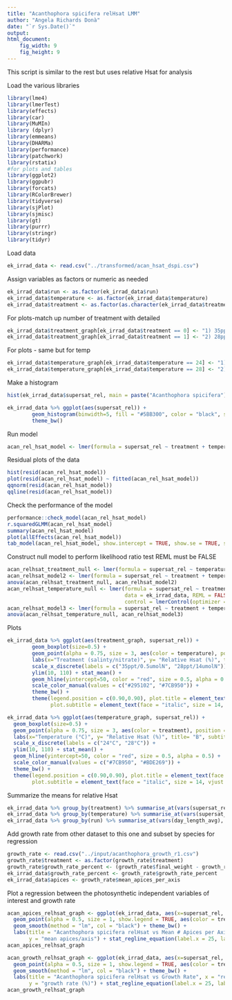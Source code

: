 ```yaml
---
title: "Acanthophora spicifera relHsat LMM"
author: "Angela Richards Donà"
date: "`r Sys.Date()`"
output:
html_document: 
    fig_width: 9
    fig_height: 9  
---
```

This script is similar to the rest but uses relative Hsat for analysis


Load the various libraries
```r
library(lme4)
library(lmerTest)
library(effects)
library(car)
library(MuMIn)
library (dplyr)
library(emmeans)
library(DHARMa)
library(performance)
library(patchwork)
library(rstatix)
#for plots and tables
library(ggplot2)
library(ggpubr)
library(forcats)
library(RColorBrewer)
library(tidyverse)
library(sjPlot)
library(sjmisc)
library(gt)
library(purrr)
library(stringr)
library(tidyr)
```

Load data
```r
ek_irrad_data <- read.csv("../transformed/acan_hsat_dspi.csv")
```

Assign variables as factors or numeric as needed
```r
ek_irrad_data$run <- as.factor(ek_irrad_data$run)
ek_irrad_data$temperature <- as.factor(ek_irrad_data$temperature)
ek_irrad_data$treatment <- as.factor(as.character(ek_irrad_data$treatment))
```

For plots-match up number of treatment with detailed
```r
ek_irrad_data$treatment_graph[ek_irrad_data$treatment == 0] <- "1) 35ppt/0.5umol"
ek_irrad_data$treatment_graph[ek_irrad_data$treatment == 1] <- "2) 28ppt/14umol" 
```

For plots - same but for temp
```r
ek_irrad_data$temperature_graph[ek_irrad_data$temperature == 24] <- "1) 24 °C"
ek_irrad_data$temperature_graph[ek_irrad_data$temperature == 28] <- "2) 28 °C" 
```

Make a histogram
```r
hist(ek_irrad_data$supersat_rel, main = paste("Acanthophora spicifera"), col = "olivedrab3", labels = TRUE)

ek_irrad_data %>% ggplot(aes(supersat_rel)) +
        geom_histogram(binwidth=5, fill = "#5BB300", color = "black", size = 0.25, alpha = 0.85) +
        theme_bw()
```

Run model
```r
acan_rel_hsat_model <- lmer(formula = supersat_rel ~ treatment + temperature + (1 | run) + (1 | plantID) + (1 | rlc_order), data = ek_irrad_data)
```

Residual plots of the data
```r
hist(resid(acan_rel_hsat_model))
plot(resid(acan_rel_hsat_model) ~ fitted(acan_rel_hsat_model))
qqnorm(resid(acan_rel_hsat_model))
qqline(resid(acan_rel_hsat_model))
```

Check the performance of the model
```r
performance::check_model(acan_rel_hsat_model)
r.squaredGLMM(acan_rel_hsat_model)
summary(acan_rel_hsat_model)
plot(allEffects(acan_rel_hsat_model))
tab_model(acan_rel_hsat_model, show.intercept = TRUE, show.se = TRUE, show.stat = TRUE, show.df = TRUE, show.zeroinf = TRUE)
```

Construct null model to perform likelihood ratio test REML must be FALSE
```r
acan_relhsat_treatment_null <- lmer(formula = supersat_rel ~ temperature + (1 | run) + (1 | plantID) + (1 | rlc_order), data = ek_irrad_data, REML = FALSE)
acan_relhsat_model2 <- lmer(formula = supersat_rel ~ treatment + temperature + (1 | run) + (1 | plantID) + (1 | rlc_order), data = ek_irrad_data, REML = FALSE)
anova(acan_relhsat_treatment_null, acan_relhsat_model2)
acan_relhsat_temperature_null <- lmer(formula = supersat_rel ~ treatment + (1 | run) + (1 | plantID) + (1 | rlc_order), 
                                      data = ek_irrad_data, REML = FALSE,
                                      control = lmerControl(optimizer = "bobyqa"))
acan_relhsat_model3 <- lmer(formula = supersat_rel ~ treatment + temperature + (1 | run) + (1 | plantID) + (1 | rlc_order), data = ek_irrad_data, REML = FALSE)
anova(acan_relhsat_temperature_null, acan_relhsat_model3)
```

Plots
```r
ek_irrad_data %>% ggplot(aes(treatment_graph, supersat_rel)) + 
        geom_boxplot(size=0.5) + 
        geom_point(alpha = 0.75, size = 3, aes(color = temperature), position = "jitter", show.legend = TRUE) + 
        labs(x="Treatment (salinty/nitrate)", y= "Relative Hsat (%)", title= "A", subtitle = "Acanthophora spicifera") + 
        scale_x_discrete(labels = c("35ppt/0.5umolN", "28ppt/14umolN")) + 
        ylim(10, 110) + stat_mean() + 
        geom_hline(yintercept=50, color = "red", size = 0.5, alpha = 0.5) +
        scale_color_manual(values = c("#295102", "#7CB950")) +
        theme_bw() +
        theme(legend.position = c(0.90,0.90), plot.title = element_text(face = "bold", vjust = -15, hjust = 0.05), 
              plot.subtitle = element_text(face = "italic", size = 14, vjust = -18, hjust = 0.05))

ek_irrad_data %>% ggplot(aes(temperature_graph, supersat_rel)) + 
  geom_boxplot(size=0.5) + 
  geom_point(alpha = 0.75, size = 3, aes(color = treatment), position = "jitter", show.legend = TRUE) + 
  labs(x="Temperature (°C)", y= "Relative Hsat (%)", title= "B", subtitle = "Acanthophora spicifera") + 
  scale_x_discrete(labels = c("24°C", "28°C")) + 
  ylim(10, 110) + stat_mean() + 
  geom_hline(yintercept=50, color = "red", size = 0.5, alpha = 0.5) +
  scale_color_manual(values = c("#7CB950", "#BDE269")) +
  theme_bw() +
  theme(legend.position = c(0.90,0.90), plot.title = element_text(face = "bold", vjust = -15, hjust = 0.05), 
        plot.subtitle = element_text(face = "italic", size = 14, vjust = -18, hjust = 0.05))
```

Summarize the means for relative Hsat
```r
ek_irrad_data %>% group_by(treatment) %>% summarise_at(vars(supersat_rel), list(mean = mean))
ek_irrad_data %>% group_by(temperature) %>% summarise_at(vars(supersat_rel), list(mean = mean))
ek_irrad_data %>% group_by(run) %>% summarise_at(vars(day_length_avg), list(mean = mean))
```

Add growth rate from other dataset to this one and subset by species for regression
```r
growth_rate <- read.csv("../input/acanthophora_growth_r1.csv")
growth_rate$treatment <- as.factor(growth_rate$treatment)
growth_rate$growth_rate_percent <- (growth_rate$final_weight - growth_rate$initial_weight) / growth_rate$initial_weight * 100
ek_irrad_data$growth_rate_percent <- growth_rate$growth_rate_percent
ek_irrad_data$apices <- growth_rate$mean_apices_per_axis
```

Plot a regression between the photosynthetic independent variables of interest and growth rate
```r
acan_apices_relhsat_graph <- ggplot(ek_irrad_data, aes(x=supersat_rel, y=apices)) + 
  geom_point(alpha = 0.5, size = 1, show.legend = TRUE, aes(color = treatment)) + 
  geom_smooth(method = "lm", col = "black") + theme_bw() + 
  labs(title = "Acanthophora spicifera relHsat vs Mean # Apices per Axis", x = "relHsat (%)", 
       y = "mean apices/axis") + stat_regline_equation(label.x = 25, label.y = 45) + stat_cor()
acan_apices_relhsat_graph

acan_growth_relhsat_graph <- ggplot(ek_irrad_data, aes(x=supersat_rel, y=growth_rate_percent)) + 
  geom_point(alpha = 0.5, size = 1, show.legend = TRUE, aes(color = treatment)) + 
  geom_smooth(method = "lm", col = "black") + theme_bw() + 
  labs(title = "Acanthophora spicifera relHsat vs Growth Rate", x = "relHsat (%)", 
       y = "growth rate (%)") + stat_regline_equation(label.x = 25, label.y = 30) + stat_cor()
acan_growth_relhsat_graph
```
